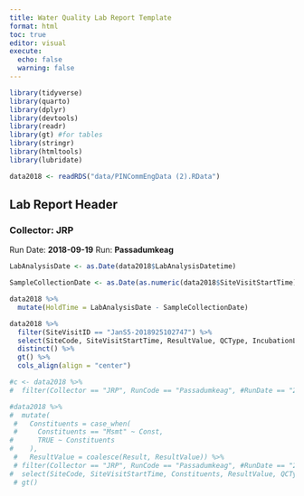 ```yaml
---
title: Water Quality Lab Report Template
format: html
toc: true
editor: visual
execute:
  echo: false
  warning: false
---
```


```r
library(tidyverse)
library(quarto)
library(dplyr)
library(devtools)
library(readr)
library(gt) #for tables
library(stringr)
library(htmltools)
library(lubridate)
```

```r
data2018 <- readRDS("data/PINCommEngData (2).RData")
```

## Lab Report Header {.smaller}

### Collector: JRP

Run Date: **2018-09-19** Run: **Passadumkeag**

```r

LabAnalysisDate <- as.Date(data2018$LabAnalysisDatetime)

SampleCollectionDate <- as.Date(as.numeric(data2018$SiteVisitStartTime))

data2018 %>%
  mutate(HoldTime = LabAnalysisDate - SampleCollectionDate)

data2018 %>%
  filter(SiteVisitID == "JanS5-2018925102747") %>%
  select(SiteCode, SiteVisitStartTime, ResultValue, QCType, IncubationLength, LabAnalysisDatetime) %>%
  distinct() %>% 
  gt() %>%
  cols_align(align = "center") 

```

```r
#c <- data2018 %>%
#  filter(Collector == "JRP", RunCode == "Passadumkeag", #RunDate == "2018-09-19")

#data2018 %>%
#  mutate(
 #   Constituents = case_when(
 #     Constituents == "Msmt" ~ Const,
#      TRUE ~ Constituents
#    ),
 #   ResultValue = coalesce(Result, ResultValue)) %>%
 # filter(Collector == "JRP", RunCode == "Passadumkeag", #RunDate == "2018-09-19") %>%
#  select(SiteCode, SiteVisitStartTime, Constituents, ResultValue, QCType, IncubationLength, LabAnalysisDatetime, SampleDatetime) %>%
 # gt()
```
